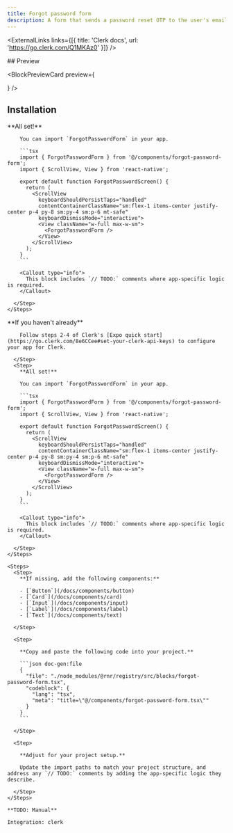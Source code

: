 ```yaml
---
title: Forgot password form
description: A form that sends a password reset OTP to the user's email address.
---
```



<ExternalLinks links={[{ title: 'Clerk docs', url: 'https://go.clerk.com/Q1MKAz0' }]} />

<div className="h-5" />

<div id="preview" className='*:hidden scroll-m-20' aria-hidden>
  ## Preview
</div>
    
<BlockPreviewCard preview={<div className="w-full max-w-sm"><ForgotPasswordForm /></div>} />


## Installation

<AuthBlockTabs>
  <AuthBlockTabsCliContent integration="none">
    <Steps>
      <Step>
        <CommandTabs args={["add", "forgot-password-form"]}/>
      </Step>
      <Step>
        **All set!**

        You can import `ForgotPasswordForm` in your app.

        ```tsx
        import { ForgotPasswordForm } from '@/components/forgot-password-form';
        import { ScrollView, View } from 'react-native';

        export default function ForgotPasswordScreen() {
          return (
            <ScrollView
              keyboardShouldPersistTaps="handled"
              contentContainerClassName="sm:flex-1 items-center justify-center p-4 py-8 sm:py-4 sm:p-6 mt-safe"
              keyboardDismissMode="interactive">
              <View className="w-full max-w-sm">
                <ForgotPasswordForm />
              </View>
            </ScrollView>
          );
        }
        ```

        <Callout type="info">
          This block includes `// TODO:` comments where app-specific logic is required.
        </Callout>

      </Step>
    </Steps>
  </AuthBlockTabsCliContent>
  <AuthBlockTabsCliContent integration="clerk">
    <Steps>
      <Step>
        <CommandTabs args={["add", "forgot-password-form-clerk"]}/>
      </Step>
      <Step>
        **If you haven't already**

        Follow steps 2-4 of Clerk's [Expo quick start](https://go.clerk.com/8e6CCee#set-your-clerk-api-keys) to configure your app for Clerk.
        
      </Step>
      <Step>
        **All set!**

        You can import `ForgotPasswordForm` in your app.

        ```tsx
        import { ForgotPasswordForm } from '@/components/forgot-password-form';
        import { ScrollView, View } from 'react-native';

        export default function ForgotPasswordScreen() {
          return (
            <ScrollView
              keyboardShouldPersistTaps="handled"
              contentContainerClassName="sm:flex-1 items-center justify-center p-4 py-8 sm:py-4 sm:p-6 mt-safe"
              keyboardDismissMode="interactive">
              <View className="w-full max-w-sm">
                <ForgotPasswordForm />
              </View>
            </ScrollView>
          );
        }
        ```

        <Callout type="info">
          This block includes `// TODO:` comments where app-specific logic is required.
        </Callout>
        
      </Step>
    </Steps>
  </AuthBlockTabsCliContent>

  <AuthBlockTabsManualContent integration="none">

    <Steps>
      <Step>
        **If missing, add the following components:**

        - [`Button`](/docs/components/button)
        - [`Card`](/docs/components/card)
        - [`Input`](/docs/components/input)
        - [`Label`](/docs/components/label)
        - [`Text`](/docs/components/text)

      </Step>

      <Step>

        **Copy and paste the following code into your project.**

        ```json doc-gen:file
        {
          "file": "./node_modules/@rnr/registry/src/blocks/forgot-password-form.tsx",
          "codeblock": {
            "lang": "tsx",
            "meta": "title=\"@/components/forgot-password-form.tsx\""
          }
        }
        ```

      </Step>
      
      <Step>

        **Adjust for your project setup.**

        Update the import paths to match your project structure, and address any `// TODO:` comments by adding the app-specific logic they describe.

      </Step>
    </Steps>

  </AuthBlockTabsManualContent>
  <AuthBlockTabsManualContent integration="clerk">

    **TODO: Manual**

    Integration: clerk
    
  </AuthBlockTabsManualContent>
</AuthBlockTabs>